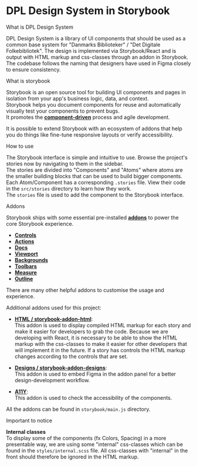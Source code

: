 
<Meta title="Introduction" />

<style>{`
  .subheading {
    --mediumdark: '#999999';
    font-weight: 900;
    font-size: 13px;
    color: #999;
    letter-spacing: 6px;
    line-height: 24px;
    text-transform: uppercase;
    margin-bottom: 12px;
    margin-top: 40px;
  }

  .link-list {
    display: grid;
    grid-template-columns: 1fr;
    grid-template-rows: 1fr 1fr;
    row-gap: 10px;
  }

  @media (min-width: 620px) {
    .link-list {
      row-gap: 20px;
      column-gap: 20px;
      grid-template-columns: 1fr 1fr;
    }
  }

  @media all and (-ms-high-contrast:none) {
  .link-list {
      display: -ms-grid;
      -ms-grid-columns: 1fr 1fr;
      -ms-grid-rows: 1fr 1fr;
    }
  }

  .link-item {
    display: block;
    padding: 20px 30px 20px 15px;
    border: 1px solid #00000010;
    border-radius: 5px;
    transition: background 150ms ease-out, border 150ms ease-out, transform 150ms ease-out;
    color: #333333;
    display: flex;
    align-items: flex-start;
  }

  .link-item:hover {
    border-color: #1EA7FD50;
    transform: translate3d(0, -3px, 0);
    box-shadow: rgba(0, 0, 0, 0.08) 0 3px 10px 0;
  }

  .link-item:active {
    border-color: #1EA7FD;
    transform: translate3d(0, 0, 0);
  }

  .link-item strong {
    font-weight: 700;
    display: block;
    margin-bottom: 2px;
  }
  
  .link-item img {
    height: 40px;
    width: 40px;
    margin-right: 15px;
    flex: none;
  }

  .link-item span {
    font-size: 14px;
    line-height: 20px;
  }

  .tip {
    display: inline-block;
    border-radius: 1em;
    font-size: 11px;
    line-height: 12px;
    font-weight: 700;
    background: #E7FDD8;
    color: #66BF3C;
    padding: 4px 12px;
    margin-right: 10px;
    vertical-align: top;
  }

  .tip-wrapper {
    font-size: 13px;
    line-height: 20px;
    margin-top: 40px;
    margin-bottom: 40px;
  }

  .tip-wrapper code {
    font-size: 12px;
    display: inline-block;
  }

  
`}</style>

# DPL Design System in Storybook

<div className="subheading">What is DPL Design System</div>

DPL Design System is a library of UI components that should be used as a common base system for "Danmarks Biblioteker" / "Det Digitale Folkebibliotek".
The design is implemented via Storybook/React and is output with HTML markup and css-classes through an addon in Storybook. <br/>
The codebase follows the naming that designers have used in Figma closely to ensure consistency.

<div className="subheading">What is storybook</div>

Storybook is an open source tool for building UI components and pages in isolation from your app's business logic, data, and context. <br/>
Storybook helps you document components for reuse and automatically visually test your components to prevent bugs. <br/>
It promotes the [**component-driven**](https://componentdriven.org) process and agile development.

It is possible to extend Storybook with an ecosystem of addons that help you do things like fine-tune responsive layouts or verify accessibility.

<div className="subheading">How to use</div>

The Storybook interface is simple and intuitive to use. Browse the project's stories now by navigating to them in the sidebar. <br/>
The stories are divided into "Components" and "Atoms" where atoms are the smaller building blocks that can be used to build bigger components. <br/>
Each Atom/Component has a corresponding `.stories` file. View their code in the `src/stories` directory to learn how they work. <br/>
The `stories` file is used to add the component to the Storybook interface.

<div className="subheading">Addons</div>

Storybook ships with some essential pre-installed [**addons**](https://storybook.js.org/addons/tag/essentials/) to power the core Storybook experience.

- [**Controls**](https://storybook.js.org/addons/@storybook/addon-controls/)
- [**Actions**](https://storybook.js.org/addons/@storybook/addon-actions/)
- [**Docs**](https://storybook.js.org/addons/@storybook/addon-docs/)
- [**Viewport**](https://storybook.js.org/addons/@storybook/addon-viewport/)
- [**Backgrounds**](https://storybook.js.org/addons/@storybook/addon-backgrounds/)
- [**Toolbars**](https://storybook.js.org/addons/@storybook/addon-toolbars/)
- [**Measure**](https://storybook.js.org/addons/@storybook/addon-measure/)
- [**Outline**](https://storybook.js.org/addons/@storybook/addon-outline/)

There are many other helpful addons to customise the usage and experience.

Additional addons used for this project:

- [**HTML / storybook-addon-html**](https://storybook.js.org/addons/@whitespace/storybook-addon-html/): <br/>
  This addon is used to display compiled HTML markup for each story and make it easier for developers to grab the code.
  Because we are developing with React, it is necessary to be able to show the HTML markup with the css-classes to make it easier for other developers that will implement it in the future.
  If a story has controls the HTML markup changes according to the controls that are set.

- [**Designs / storybook-addon-designs**](https://storybook.js.org/addons/storybook-addon-designs/): <br/>
  This addon is used to embed Figma in the addon panel for a better design-development workflow.

- [**A11Y**](https://storybook.js.org/addons/@storybook/addon-a11y/): <br/>
  This addon is used to check the accessibility of the components.

All the addons can be found in `storybook/main.js` directory.

<div className="subheading">Important to notice</div>

**Internal classes** <br/>
To display some of the components (fx Colors, Spacing) in a more presentable way, we are using some "internal" css-classes which can be found in the `styles/internal.scss` file.
All css-classes with "internal" in the front should therefore be ignored in the HTML markup.
